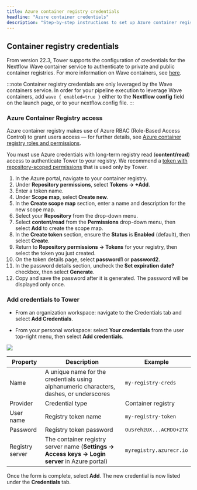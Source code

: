 ```yaml
---
title: Azure container registry credentials
headline: "Azure container credentials"
description: "Step-by-step instructions to set up Azure container registry credentials in Nextflow Tower."
---
```


## Container registry credentials

From version 22.3, Tower supports the configuration of credentials for the Nextflow Wave container service to authenticate to private and public container registries. For more information on Wave containers, see [here](https://www.nextflow.io/docs/latest/wave.html).

:::note
Container registry credentials are only leveraged by the Wave containers service. In order for your pipeline execution to leverage Wave containers, add `wave { enabled=true }` either to the **Nextflow config** field on the launch page, or to your nextflow.config file.
:::

### Azure Container Registry access

Azure container registry makes use of Azure RBAC (Role-Based Access Control) to grant users access — for further details, see [Azure container registry roles and permissions](https://learn.microsoft.com/en-us/azure/container-registry/container-registry-roles).

You must use Azure credentials with long-term registry read (**content/read**) access to authenticate Tower to your registry. We recommend a [token with repository-scoped permissions](https://learn.microsoft.com/en-us/azure/container-registry/container-registry-repository-scoped-permissions) that is used only by Tower.

1. In the Azure portal, navigate to your container registry.
2. Under **Repository permissions**, select **Tokens -> +Add**.
3. Enter a token name.
4. Under **Scope map**, select **Create new**.
5. In the **Create scope map** section, enter a name and description for the new scope map.
6. Select your **Repository** from the drop-down menu.
7. Select **content/read** from the **Permissions** drop-down menu, then select **Add** to create the scope map.
8. In the **Create token** section, ensure the **Status** is **Enabled** (default), then select **Create**.
9. Return to **Repository permissions -> Tokens** for your registry, then select the token you just created.
10. On the token details page, select **password1** or **password2**.
11. In the password details section, uncheck the **Set expiration date?** checkbox, then select **Generate**.
12. Copy and save the password after it is generated. The password will be displayed only once.

### Add credentials to Tower

- From an organization workspace: navigate to the Credentials tab and select **Add Credentials**.

- From your personal workspace: select **Your credentials** from the user top-right menu, then select **Add credentials**.

![](./_images/container_registry_credentials_blank.png)

| Property        | Description                                                                                      | Example                 |
| --------------- | ------------------------------------------------------------------------------------------------ | ----------------------- |
| Name            | A unique name for the credentials using alphanumeric characters, dashes, or underscores          | `my-registry-creds`     |
| Provider        | Credential type                                                                                  | Container registry      |
| User name       | Registry token name                                                                              | `my-registry-token`     |
| Password        | Registry token password                                                                          | `OuSrehzUX...ACRDO+2TX` |
| Registry server | The container registry server name (**Settings -> Access keys -> Login server** in Azure portal) | `myregistry.azurecr.io` |

Once the form is complete, select **Add**. The new credential is now listed under the **Credentials** tab.
